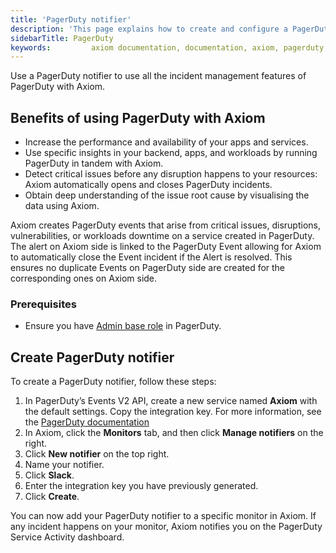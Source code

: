 ```yaml
---
title: 'PagerDuty notifier'
description: 'This page explains how to create and configure a PagerDuty notifier.'
sidebarTitle: PagerDuty
keywords:         axiom documentation, documentation, axiom, pagerduty, alerting, apps, performance, critical issues, notifiers
---
```


Use a PagerDuty notifier to use all the incident management features of PagerDuty with Axiom.

## Benefits of using PagerDuty with Axiom

- Increase the performance and availability of your apps and services.
- Use specific insights in your backend, apps, and workloads by running PagerDuty in tandem with Axiom.
- Detect critical issues before any disruption happens to your resources: Axiom automatically opens and closes PagerDuty incidents.
- Obtain deep understanding of the issue root cause by visualising the data using Axiom.

Axiom creates PagerDuty events that arise from critical issues, disruptions, vulnerabilities, or workloads downtime on a service created in PagerDuty. The alert on Axiom side is linked to the PagerDuty Event allowing for Axiom to automatically close the Event incident if the Alert is resolved. This ensures no duplicate Events on PagerDuty side are created for the corresponding ones on Axiom side.

### Prerequisites

- Ensure you have [Admin base role](https://support.pagerduty.com/docs/user-roles) in PagerDuty.

## Create PagerDuty notifier

To create a PagerDuty notifier, follow these steps:

1. In PagerDuty’s Events V2 API, create a new service named **Axiom** with the default settings. Copy the integration key. For more information, see the [PagerDuty documentation](https://support.pagerduty.com/main/docs/services-and-integrations#create-a-service)
1. In Axiom, click the **Monitors** tab, and then click **Manage notifiers** on the right.
1. Click **New notifier** on the top right.
1. Name your notifier.
1. Click **Slack**.
1. Enter the integration key you have previously generated.
1. Click **Create**.

You can now add your PagerDuty notifier to a specific monitor in Axiom. If any incident happens on your monitor, Axiom notifies you on the PagerDuty Service Activity dashboard.